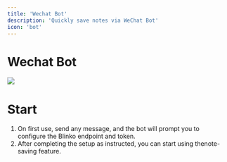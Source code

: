 ```yaml
---
title: 'Wechat Bot'
description: 'Quickly save notes via WeChat Bot'
icon: 'bot'
---
```


# Wechat Bot
<div className="bg-black px-4 py-0 rounded-2xl">
  <img src="/images/qrcode_for_gh_6d3997d39c61_344.jpg" />
</div>

# Start

1. ​On first use, send any message, and the bot will prompt you to configure the ​Blinko endpoint​ and ​token.
2. After completing the setup as instructed, you can start using the ​note-saving feature.